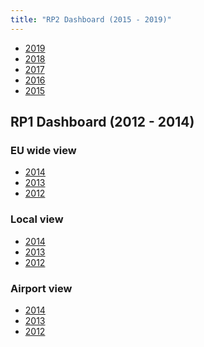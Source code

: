 ```yaml
---
title: "RP2 Dashboard (2015 - 2019)"
---
```


* [2019](2019/)
* [2018](2018/)
* [2017](2017/)
* [2016](2016/)
* [2015](2015/)


## RP1 Dashboard (2012 - 2014)


### EU wide view

* [2014](eur_view_2014/)
* [2013](eur_view_2013/)
* [2012](eur_view_2012/)


### Local view

* [2014](pp_view_2014/)
* [2013](pp_view_2013/)
* [2012](pp_view_2012/)


### Airport view

* [2014](apt_view_2014/)
* [2013](apt_view_2013/)
* [2012](apt_view_2012/)
